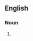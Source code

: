 {{also|stinkbomb|stink-bomb}}
==English==

===Noun===
{{en-noun}}

# {{alternative form of|en|stinkbomb}}
